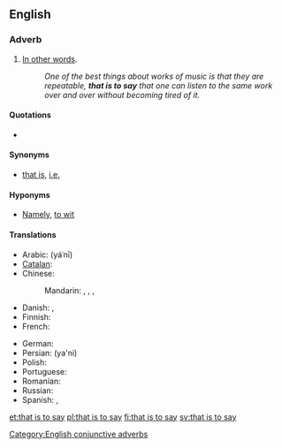 ==English==

===Adverb===
{{en-adv|-|pos=[[that]] [[is]] [[to]] [[say]]}}

# {{context|conjunctive}} [[in other words|In other words]]. {{non-gloss definition|Used to introduce a [[clarification]], simplification, or explanation}}
#: ''One of the best things about works of music is that they are repeatable, '''that is to say''' that one can listen to the same work over and over without becoming tired of it.''

====Quotations====
* {{seeCites}}

====Synonyms====
* {{sense|in other words}} [[that is]], [[i.e.]]

====Hyponyms====
* {{sense|in other words}} [[namely|Namely]], [[to wit]]

====Translations====
{{trans-top|in other words}}
* Arabic: {{Arab|[[يعني]]}} (yáʿnī)
* [[Catalan]]: {{t|ca|és a dir}}
* Chinese:
*: Mandarin: {{t-|cmn|就是說|sc=Hani}}, {{t-|cmn|就是说|tr=jiùshìshuō|sc=Hani}}, {{t-|cmn|換句話說|sc=Hani}}, {{t-|cmn|换句话说|tr=huànjùhuàshuō|sc=Hani}}
* Danish: {{t|da|det vil sige}}, {{t|da|dvs.}}
* Finnish: {{t-|fi|toisin sanoen}}
* French: {{t-|fr|c'est-à-dire}}
{{trans-mid}}
* German: {{t+|de|das heißt}}
* Persian: {{fa-Arab|[[یعنی]]}} (ya'ni)
* Polish: {{t+|pl|czyli}}
* Portuguese: {{t|pt|ou seja}}
* Romanian: {{t+|ro|adică}}
* Russian: {{t+|ru|то есть}}
* Spanish: {{t-|es|o sea}}, {{t|es|es decir}}
{{trans-bottom}}

[[Category:English conjunctive adverbs]]

[[et:that is to say]]
[[pl:that is to say]]
[[fi:that is to say]]
[[sv:that is to say]]